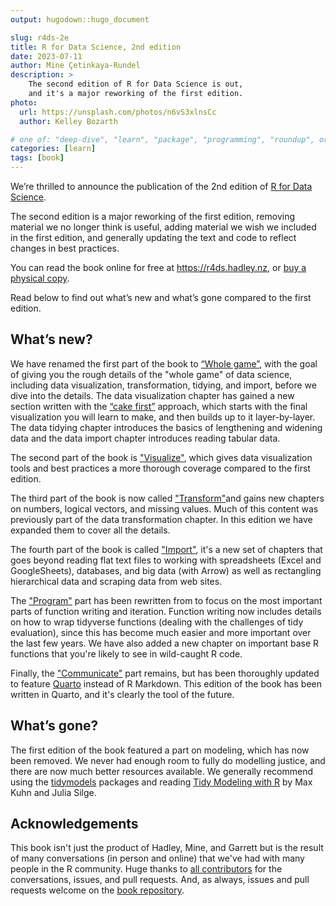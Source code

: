 ```yaml
---
output: hugodown::hugo_document

slug: r4ds-2e
title: R for Data Science, 2nd edition
date: 2023-07-11
author: Mine Çetinkaya-Rundel
description: >
    The second edition of R for Data Science is out,
    and it's a major reworking of the first edition.
photo:
  url: https://unsplash.com/photos/n6vS3xlnsCc
  author: Kelley Bozarth

# one of: "deep-dive", "learn", "package", "programming", "roundup", or "other"
categories: [learn] 
tags: [book]
---
```


```{=html}
<!--
TODO:
* [ ] Look over / edit the post's title in the yaml
* [ ] Edit (or delete) the description; note this appears in the Twitter card
* [ ] Pick category and tags (see existing with `hugodown::tidy_show_meta()`)
* [ ] Find photo & update yaml metadata
* [ ] Create `thumbnail-sq.jpg`; height and width should be equal
* [ ] Create `thumbnail-wd.jpg`; width should be >5x height
* [ ] `hugodown::use_tidy_thumbnails()`
* [ ] Add intro sentence, e.g. the standard tagline for the package
* [ ] `usethis::use_tidy_thanks()`
-->
```
We're thrilled to announce the publication of the 2nd edition of [R for Data Science](r4ds.hadley.nz).

The second edition is a major reworking of the first edition, removing material we no longer think is useful, adding material we wish we included in the first edition, and generally updating the text and code to reflect changes in best practices.

You can read the book online for free at [https://r4ds.hadley.nz](https://r4ds.hadley.nz/){.uri}, or [buy a physical copy](https://www.amazon.com/Data-Science-Transform-Visualize-Model/dp/1492097403/ref=sr_1_1?crid=19VLZ2HBNTMG2).

Read below to find out what's new and what's gone compared to the first edition.

## What's new?

We have renamed the first part of the book to ["Whole game"](https://r4ds.hadley.nz/whole-game.html), with the goal of giving you the rough details of the \"whole game\" of data science, including data visualization, transformation, tidying, and import, before we dive into the details. The data visualization chapter has gained a new section written with the ["cake first"](https://datasciencebox.org/01-design-principles.html) approach, which starts with the final visualization you will learn to make, and then builds up to it layer-by-layer. The data tidying chapter introduces the basics of lengthening and widening data and the data import chapter introduces reading tabular data.

The second part of the book is [\"Visualize\"](https://r4ds.hadley.nz/visualize.html), which gives data visualization tools and best practices a more thorough coverage compared to the first edition.

The third part of the book is now called [\"Transform\"](https://r4ds.hadley.nz/transform.html)and gains new chapters on numbers, logical vectors, and missing values. Much of this content was previously part of the data transformation chapter. In this edition we have expanded them to cover all the details.

The fourth part of the book is called [\"Import\"](https://r4ds.hadley.nz/import.html), it\'s a new set of chapters that goes beyond reading flat text files to working with spreadsheets (Excel and GoogleSheets), databases, and big data (with Arrow) as well as rectangling hierarchical data and scraping data from web sites.

The [\"Program\"](https://r4ds.hadley.nz/program.html) part has been rewritten from to focus on the most important parts of function writing and iteration. Function writing now includes details on how to wrap tidyverse functions (dealing with the challenges of tidy evaluation), since this has become much easier and more important over the last few years. We have also added a new chapter on important base R functions that you\'re likely to see in wild-caught R code.

Finally, the [\"Communicate\"](https://r4ds.hadley.nz/communicate.html) part remains, but has been thoroughly updated to feature [Quarto](https://quarto.org/) instead of R Markdown. This edition of the book has been written in Quarto, and it\'s clearly the tool of the future.

## What's gone?

The first edition of the book featured a part on modeling, which has now been removed. We never had enough room to fully do modelling justice, and there are now much better resources available. We generally recommend using the [tidymodels](https://www.tidymodels.org/) packages and reading [Tidy Modeling with R](https://www.tmwr.org/) by Max Kuhn and Julia Silge.

## Acknowledgements

This book isn\'t just the product of Hadley, Mine, and Garrett but is the result of many conversations (in person and online) that we\'ve had with many people in the R community. Huge thanks to [all contributors](And, as always, issues and pull requests welcome on the book repository.) for the conversations, issues, and pull requests. And, as always, issues and pull requests welcome on the [book repository](https://github.com/hadley/r4ds/).
